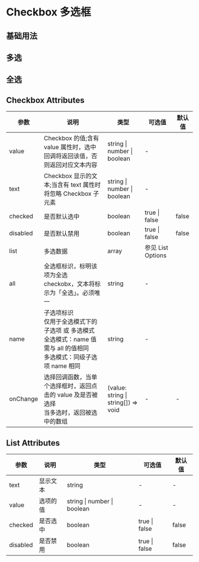 # Checkbox 多选框

## 基础用法


<DemoBasic />

## 多选


<DemoMultiselect />

## 全选


<DemoAllselect />

## Checkbox Attributes

| 参数     | 说明                                                                                                                            | 类型                                | 可选值            | 默认值 |
| -------- | ------------------------------------------------------------------------------------------------------------------------------- | ----------------------------------- | ----------------- | ------ |
| value    | Checkbox 的值;含有 value 属性时，选中回调将返回该值，否则返回对应文本内容                                                       | string \| number \| boolean         | -                 |        |
| text     | Checkbox 显示的文本;当含有 text 属性时将忽略 Checkbox 子元素                                                                    | string \| number \| boolean         | -                 |        |
| checked  | 是否默认选中                                                                                                                    | boolean                             | true \| false     | false  |
| disabled | 是否默认禁用                                                                                                                    | boolean                             | true \| false     | false  |
| list     | 多选数据                                                                                                                        | array                               | 参见 List Options |        |
| all      | 全选框标识，标明该项为全选 checkobx，文本将标示为「全选」。必须唯一                                                             | string                              | -                 |        |
| name     | 子选项标识<br/> 仅用于全选模式下的子选项 或 多选模式<br/> 全选模式：name 值需与 all 的值相同<br/>多选模式：同级子选项 name 相同 | string                              | -                 |        |
| onChange | 选择回调函数，当单个选择框时，返回点击的 value 及是否被选择<br/>当多选时，返回被选中的数组                                      | (value: string \| string[]) => void | -                 | -      |

## List Attributes

| 参数     | 说明     | 类型                        | 可选值        | 默认值 |
| -------- | -------- | --------------------------- | ------------- | ------ |
| text     | 显示文本 | string                      | -             | -      |
| value    | 选项的值 | string \| number \| boolean | -             | -      |
| checked  | 是否选中 | boolean                     | true \| false | false  |
| disabled | 是否禁用 | boolean                     | true \| false | false  |
